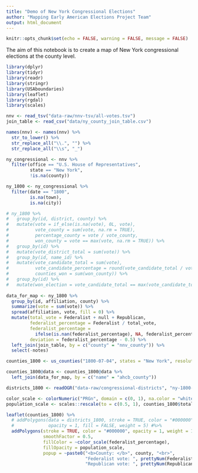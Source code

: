 ```yaml
---
title: "Demo of New York Congressional Elections"
author: "Mapping Early American Elections Project Team"
output: html_document
---
```



```r
knitr::opts_chunk$set(echo = FALSE, warning = FALSE, message = FALSE)
```


The aim of this notebook is to create a map of New York congressional elections at the county level.

```r
library(dplyr)
library(tidyr)
library(readr)
library(stringr)
library(USAboundaries)
library(leaflet)
library(rgdal)
library(scales)

nnv <- read_tsv("data-raw/nnv-tsv/all-votes.tsv")
join_table <- read_csv("data/ny_county_join_table.csv")

names(nnv) <- names(nnv) %>%
  str_to_lower() %>%
  str_replace_all("\\.", "") %>%
  str_replace_all("\\s", "_")

ny_congressional <- nnv %>%
  filter(office == "U.S. House of Representatives",
         state == "New York",
         !is.na(county))

ny_1800 <- ny_congressional %>% 
  filter(date == "1800",
         is.na(town),
         is.na(city))

# ny_1800 %>% 
#   group_by(id, district, county) %>% 
#   mutate(vote = if_else(is.na(vote), 0L, vote),
#          vote_county = sum(vote, na.rm = TRUE),
#          percentage_county = vote / vote_county,
#          won_county = vote == max(vote, na.rm = TRUE)) %>% 
#   group_by(id) %>% 
#   mutate(vote_district_total = sum(vote)) %>% 
#   group_by(id, name_id) %>% 
#   mutate(vote_candidate_total = sum(vote),
#          vote_candidate_percentage = round(vote_candidate_total / vote_district_total, 3),
#          counties_won = sum(won_county)) %>% 
#   group_by(id) %>% 
#   mutate(won_election = vote_candidate_total == max(vote_candidate_total)) 
  
data_for_map <- ny_1800 %>% 
  group_by(id, affiliation, county) %>%
  summarize(vote = sum(vote)) %>% 
  spread(affiliation, vote, fill = 0) %>% 
  mutate(total_vote = Federalist + null + Republican,
         federalist_percentage = Federalist / total_vote,
         federalist_percentage =
           ifelse(is.nan(federalist_percentage), NA, federalist_percentage),
         deviation = federalist_percentage - 0.5) %>% 
  left_join(join_table, by = c("county" = "nnv_county")) %>% 
  select(-notes)
```


```r
counties_1800 <- us_counties("1800-07-04", states = "New York", resolution = "high")

counties_1800@data <- counties_1800@data %>% 
  left_join(data_for_map, by = c("name" = "ahcb_county"))

districts_1800 <- readOGR("data-raw/congressional-districts", "ny-1800-districts")

color_scale <- colorNumeric("PRGn", domain = c(0, 1), na.color = "white")
population_scale <- scales::rescale(to = c(0.5, 1), counties_1800$total_vote)

leaflet(counties_1800) %>% 
  # addPolygons(data = districts_1800, stroke = TRUE, color = "#000000", 
  #             opacity = 1, fill = FALSE, weight = 5) #%>% 
  addPolygons(stroke = TRUE, color = "#000000", opacity = 1, weight = 1,
              smoothFactor = 0.5,
              fillColor = ~color_scale(federalist_percentage),
              fillOpacity = population_scale, 
              popup = ~paste0("<b>County: </b>", county, "<br>",
                              "Federalist vote: ", prettyNum(Federalist, big.mark = ","), " (", round(federalist_percentage * 100, 1), "%)<br>",
                              "Republican vote: ", prettyNum(Republican, big.mark = ","), " (", round((1 - federalist_percentage) * 100, 1), "%)<br>"))
```


